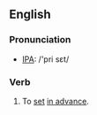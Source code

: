 ==English==
=== Pronunciation ===
*[[w:IPA|IPA]]: /'pri sεt/

=== Verb ===
{{irregverb|'''to pre-set'''|'''[[pre-sets]]'''|'''pre-set'''|'''pre-set'''|'''[[pre-setting]]'''}}

# To [[set]] [[in advance]].